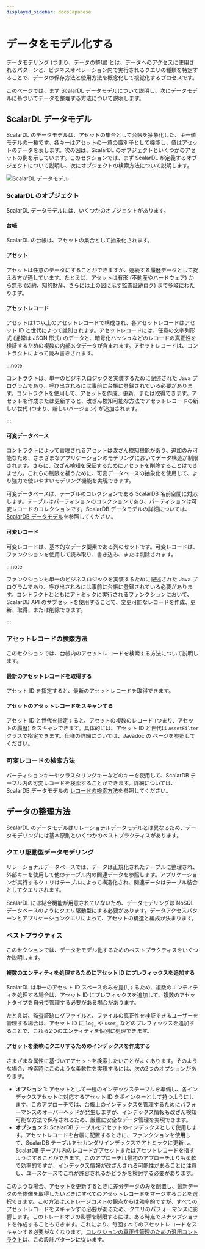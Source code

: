 ```yaml
---
displayed_sidebar: docsJapanese
---
```


# データをモデル化する


<TranslationBanner />

データモデリング (つまり、データの整理) とは、データへのアクセスに使用されるパターンと、ビジネスオペレーション内で実行されるクエリの種類を特定することで、データの保存方法と使用方法を概念化して視覚化するプロセスです。

このページでは、まず ScalarDL データモデルについて説明し、次にデータモデルに基づいてデータを整理する方法について説明します。

## ScalarDL データモデル

ScalarDL のデータモデルは、アセットの集合として台帳を抽象化した、キー値モデルの一種です。各キーはアセットの一意の識別子として機能し、値はアセットのデータを表します。次の図は、ScalarDL のオブジェクトといくつかのアセットの例を示しています。このセクションでは、まず ScalarDL が定義するオブジェクトについて説明し、次にオブジェクトの検索方法について説明します。

![ScalarDL データモデル](images/scalardl_data_model.png)

### ScalarDL のオブジェクト

ScalarDL データモデルには、いくつかのオブジェクトがあります。

#### 台帳

ScalarDL の台帳は、アセットの集合として抽象化されます。

#### アセット

アセットは任意のデータにすることができますが、連続する履歴データとして捉える方が適しています。たとえば、アセットは有形 (不動産やハードウェア) から無形 (契約、知的財産、さらには上の図に示す監査証跡ログ) まで多岐にわたります。

#### アセットレコード

アセットは1つ以上のアセットレコードで構成され、各アセットレコードはアセット ID と世代によって識別されます。アセットレコードには、任意の文字列形式 (通常は JSON 形式) のデータと、暗号化ハッシュなどのレコードの真正性を検証するための複数の内部メタデータが含まれます。アセットレコードは、コントラクトによって読み書きされます。

:::note

コントラクトは、単一のビジネスロジックを実装するために記述された Java プログラムであり、呼び出されるには事前に台帳に登録されている必要があります。コントラクトを使用して、アセットを作成、更新、または取得できます。アセットを作成または更新すると、改ざん検知可能な方法でアセットレコードの新しい世代 (つまり、新しいバージョン) が追加されます。

:::

#### 可変データベース

コントラクトによって管理されるアセットは改ざん検知機能があり、追加のみ可能なため、さまざまなアプリケーションのモデリングにおいてデータ構造が制限されます。さらに、改ざん検知を保証するためにアセットを削除することはできません。これらの制限を補うために、可変データベースの抽象化を使用して、より強力で使いやすいモデリング機能を実現できます。

可変データベースは、テーブルのコレクションである ScalarDB 名前空間に対応します。テーブルはパーティションのコレクションであり、パーティションは可変レコードのコレクションです。ScalarDB データモデルの詳細については、[ScalarDB データモデル](https://scalardb.scalar-labs.com/ja-jp/docs/latest/data-modeling/#scalardb-%E3%83%87%E3%83%BC%E3%82%BF%E3%83%A2%E3%83%87%E3%83%AB)を参照してください。

#### 可変レコード

可変レコードは、基本的なデータ要素である列のセットです。可変レコードは、ファンクションを使用して読み取り、書き込み、または削除されます。

:::note

ファンクションも単一のビジネスロジックを実装するために記述された Java プログラムであり、呼び出されるには事前に台帳に登録されている必要があります。コントラクトとともにアトミックに実行されるファンクションにおいて、ScalarDB API のサブセットを使用することで、変更可能なレコードを作成、更新、取得、または削除できます。

:::

### アセットレコードの検索方法

このセクションでは、台帳内のアセットレコードを検索する方法について説明します。

#### 最新のアセットレコードを取得する

アセット ID を指定すると、最新のアセットレコードを取得できます。

#### アセットのアセットレコードをスキャンする

アセット ID と世代を指定すると、アセットの複数のレコード (つまり、アセットの履歴) をスキャンできます。具体的には、アセット ID と世代は `AssetFilter` クラスで指定できます。仕様の詳細については、Javadoc の <JavadocLink packageName="scalardl-common" path="com/scalar/dl/ledger/database" className="AssetFilter" /> ページを参照してください。

### 可変レコードの検索方法

パーティションキーやクラスタリングキーなどのキーを使用して、ScalarDB テーブル内の可変レコードを検索することができます。詳細については、ScalarDB データモデルの [レコードの検索方法](https://scalardb.scalar-labs.com/ja-jp/docs/latest/data-modeling/#%E3%83%AC%E3%82%B3%E3%83%BC%E3%83%89%E3%81%AE%E6%A4%9C%E7%B4%A2%E6%96%B9%E6%B3%95)を参照してください。

## データの整理方法

ScalarDL のデータモデルはリレーショナルデータモデルとは異なるため、データモデリングには基本原則といくつかのベストプラクティスがあります。

### クエリ駆動型データモデリング

リレーショナルデータベースでは、データは正規化されたテーブルに整理され、外部キーを使用して他のテーブル内の関連データを参照します。アプリケーションが実行するクエリはテーブルによって構造化され、関連データはテーブル結合としてクエリされます。

ScalarDL には結合機能が用意されていないため、データモデリングは NoSQL データベースのようにクエリ駆動型にする必要があります。データアクセスパターンとアプリケーションクエリによって、アセットの構造と編成が決まります。

### ベストプラクティス

このセクションでは、データをモデル化するためのベストプラクティスをいくつか説明します。

#### 複数のエンティティを処理するためにアセット ID にプレフィックスを追加する

ScalarDL は単一のアセット ID スペースのみを提供するため、複数のエンティティを処理する場合は、アセット ID にプレフィックスを追加して、複数のアセットタイプを自分で管理する必要がある場合があります。

たとえば、監査証跡ログファイルと、ファイルの真正性を検証できるユーザーを管理する場合は、アセット ID に `log_` や `user_` などのプレフィックスを追加することで、これら2つのエンティティを個別に処理できます。

#### アセットを柔軟にクエリするためのインデックスを作成する

さまざまな属性に基づいてアセットを検索したいことがよくあります。そのような場合、検索時にこのような柔軟性を実現するには、次の2つのオプションがあります。

- **オプション 1:** アセットとして一種のインデックステーブルを準備し、各インデックスアセットに対応するアセット ID をポインターとして持つようにします。このアプローチでは、台帳上のインデックスを管理するためにパフォーマンスのオーバーヘッドが発生しますが、インデックス情報も改ざん検知可能な方法で保存されるため、厳重に安全なデータ管理を実現できます。
- **オプション 2:** ScalarDB テーブルをアセットのインデックスとして使用します。アセットレコードを台帳に配置するときに、ファンクションを使用して、ScalarDB テーブルをセカンダリインデックスでアトミックに更新し、ScalarDB テーブル内のレコードがアセットまたはアセットレコードを指すようにすることができます。このアプローチは最初のアプローチよりも柔軟で効率的ですが、インデックス情報が改ざんされる可能性があることに注意し、ユースケースでこれが許容されるかどうかを検討する必要があります。

このような場合、アセットを更新するときに差分データのみを配置し、最新データの全体像を取得したいときにすべてのアセットレコードをマージすることを選択できます。この方法はストレージコストの観点からは効率的ですが、すべてのアセットレコードをスキャンする必要があるため、クエリのパフォーマンスに影響します。このトレードオフの影響を制限するには、ある時点でスナップショットを作成することもできます。これにより、毎回すべてのアセットレコードをスキャンする必要がなくなります。[コレクションの真正性管理のための汎用コントラクト](./use-generic-contracts.mdx#コレクションの真正性を管理する)は、この設計パターンに従います。
